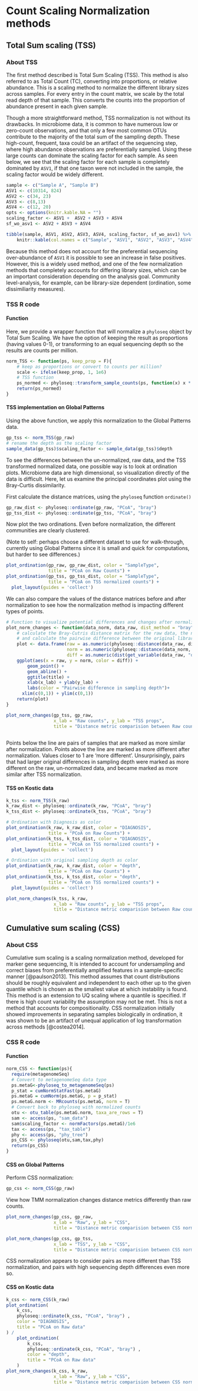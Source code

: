 # Count Scaling Normalization methods

## Total Sum scaling (TSS)

### About TSS

The first method described is Total Sum Scaling (TSS). This method is also referred to as Total Count (TC), converting into proportions, or relative abundance. This is a scaling method to normalize the different library sizes across samples. For every entry in the count matrix, we scale by the total read depth of that sample. This converts the counts into the proportion of abundance present in each given sample. 

Though a more straightforward method, TSS normalization is not without its drawbacks. In microbiome data, it is common to have numerous low or zero-count observations, and that only a few most common OTUs contribute to the majority of the total sum of the sampling depth. These high-count, frequent, taxa could be an artifact of the sequencing step, where high abundance  observations are preferentially sampled. Using these large counts can dominate the scaling factor for each sample. As seen below, we see that the scaling factor for each sample is completely dominated by `ASV1`, if that one taxon were not included in the sample, the scaling factor would be widely different.

```r
sample <- c("Sample A", "Sample B")
ASV1 <- c(10314, 824)
ASV2 <- c(34, 23)
ASV3 <- c(8,13)
ASV4 <- c(12, 20)
opts <- options(knitr.kable.NA = "")
scaling_factor <- ASV1 +  ASV2 + ASV3 + ASV4
sf_wo_asv1 <- ASV2 + ASV3 + ASV4

tibble(sample, ASV1, ASV2, ASV3, ASV4, scaling_factor, sf_wo_asv1) %>% 
    knitr::kable(col.names = c("Sample", "ASV1", "ASV2", "ASV3", "ASV4", "TSS Scaling Factor", "Scaling factor w/o ASV1"))
```

Because this method does not account for the preferential sequencing over-abundance of `ASV1` it is possible to see an increase in false positives. However, this is a widely used method, and one of the few normalization methods that completely accounts for differing library sizes, which can be an important consideration depending on the analysis goal. Community level-analysis, for example, can be library-size dependent (ordination, some dissimiliarity measures).   


### TSS R code 

#### Function 
Here, we provide a wrapper function that will normalize a `phyloseq` object by Total Sum Scaling. We have the option of keeping the result as proportions (having values 0-1), or transforming to an equal sequencing depth so the results are counts per million.

```r
norm_TSS <- function(ps, keep_prop = F){
    # keep as proportions or convert to counts per million?
    scale <- ifelse(keep_prop, 1, 1e6)
    # TSS function
    ps_normed <- phyloseq::transform_sample_counts(ps, function(x) x * scale / sum(x))
    return(ps_normed)
}
```


<!-- To perform the normalization, this method calculates scaling factors.   -->

<!-- ```{r, tss_table} -->

<!-- ``` -->



#### TSS implementation on Global Patterns

Using the above function, we apply this normalization to the Global Patterns data. 

```r
gp_tss <- norm_TSS(gp_raw)
# rename the depth as the scaling factor 
sample_data(gp_tss)$scaling_factor <- sample_data(gp_tss)$depth
```

To see the differences between the un-normalized, raw data, and the TSS transformed normalized data, one possible way is to look at ordination plots. Microbiome data are high dimensional, so visualization directly of the data is difficult. Here, let us examine the principal coordinates plot using the Bray-Curtis dissimilarity. 

First calculate the distance matrices, using the `phyloseq` function `ordinate()`

```r
gp_raw_dist <- phyloseq::ordinate(gp_raw, "PCoA", "bray")
gp_tss_dist <- phyloseq::ordinate(gp_tss, "PCoA", "bray")
```

Now plot the two ordinations. Even before normalization, the different communities are clearly clustered. 

(Note to self: perhaps choose a different dataset to use for walk-through, currently using Global Patterns since it is small and quick for computations, but harder to see differences.)

```r
plot_ordination(gp_raw, gp_raw_dist, color = "SampleType", 
                title = "PCoA on Raw Counts") + 
plot_ordination(gp_tss, gp_tss_dist, color = "SampleType", 
                title = "PCoA on TSS normalized counts") +
  plot_layout(guides = 'collect')
```


We can also compare the values of the distance matrices before and after normalization to see how the normalization method is impacting different types of points.

```r
# Function to visualize potential differences and changes after normalization methods
plot_norm_changes <- function(data_norm, data_raw, dist_method = "bray", x_lab = "raw", y_lab = "norm", title = "Plot title"){
    # calculate the Bray-Cutris distance matrix for the raw data, the normalized data, 
    # and calculate the pairwise difference between the original library sizes between samples
    plot <- data.frame(raw = as.numeric(phyloseq::distance(data_raw, dist_method)), 
                       norm = as.numeric(phyloseq::distance(data_norm, dist_method)), 
                       diff = as.numeric(dist(get_variable(data_raw, "depth")))) %>% 
    ggplot(aes(x = raw, y = norm, color = diff)) + 
        geom_point() + 
        geom_abline() + 
        ggtitle(title) +
        xlab(x_lab) + ylab(y_lab) +
        labs(color = "Pairwise difference in sampling depth")+
      xlim(c(0,1)) + ylim(c(0,1))
    return(plot)
}

plot_norm_changes(gp_tss, gp_raw,
                  x_lab = "Raw counts", y_lab = "TSS props", 
                  title = "Distance metric comparision between Raw counts and TSS normalized counts ")
    
```

Points below the line are pairs of samples that are marked as more similar after normalization. Points above the line are marked as more different after normalization. Values closer to 1 are 'more different'. Unsurprisingly, pairs that had larger original differences in sampling depth were marked as more different on the raw, un-normalized data, and became marked as more similar after TSS normalization. 

#### TSS on Kostic data


```r
k_tss <- norm_TSS(k_raw)
k_raw_dist <- phyloseq::ordinate(k_raw, "PCoA", "bray")
k_tss_dist <- phyloseq::ordinate(k_tss, "PCoA", "bray")

# Ordination with Diagnosis as color 
plot_ordination(k_raw, k_raw_dist, color = "DIAGNOSIS", 
                title = "PCoA on Raw Counts") + 
plot_ordination(k_tss, k_tss_dist, color = "DIAGNOSIS", 
                title = "PCoA on TSS normalized counts") +
  plot_layout(guides = 'collect')

# Ordination with original sampling depth as color
plot_ordination(k_raw, k_raw_dist, color = "depth", 
                title = "PCoA on Raw Counts") + 
plot_ordination(k_tss, k_tss_dist, color = "depth", 
                title = "PCoA on TSS normalized counts") +
  plot_layout(guides = 'collect')

plot_norm_changes(k_tss, k_raw,
                  x_lab = "Raw counts", y_lab = "TSS props", 
                  title = "Distance metric comparision between Raw counts and TSS normalized counts ")
```




<!-- ## HMP TSS -->

<!-- Normalize the HMP data by TSS  -->

<!-- ```{r, eval = F} -->
<!-- hmp_tss <- norm_TSS(hmp_raw) -->
<!-- ``` -->

<!-- Look at ordination plots  -->

<!-- ```{r, eval = F} -->
<!-- hmp_raw_ord <- phyloseq::ordinate(hmp_raw, "PCoA", "bray") -->
<!-- hmp_tss_ord <- phyloseq::ordinate(hmp_tss, "PCoA", "bray") -->
<!-- sample_variables(hmp_raw) -->
<!-- plot_ordination(hmp_raw, -->
<!--                 raw_ord, -->
<!--                 color = "sampling_depth") -->
<!-- plot_ordination(hmp_tss, -->
<!--                 hmp_tss_ord, -->
<!--                 color = "HMP_BODY_SITE") -->
<!-- ``` -->

<!-- Examine how the distance matrices change before/after normalization  -->

<!-- ```{r, eval = F} -->
<!-- plot_norm_changes(hmp_raw, hmp_tss) -->
<!-- ``` -->

<!-- (Harder to see here and takes longer since we have so much more samples. ) -->

## Cumulative sum scaling (CSS)

### About CSS

Cumulative sum scaling is a scaling normalization method, developed for marker gene sequencing, It is intended to account for undersampling and correct biases from preferentially amplified features in a sample-specific manner [@paulson2013]. This method assumes that count distributions should be roughly equivalent and independent to each other up to the given quantile which is chosen as the smallest value at which instability is found. This method is an extension to UQ scaling where a quantile is specified. If there is high count variability the assumption may not be met. This is not a method that accounts for compositionality. CSS normalization initially showed improvements in separating samples biologically in ordination, it was shown to be an artifact of unequal application of log transformation across methods [@costea2014].


### CSS R code

#### Function 

```r
norm_CSS <- function(ps){
  require(metagenomeSeq)
  # Convert to metagenomeSeq data type
  ps.metaG<-phyloseq_to_metagenomeSeq(ps)
  p_stat = cumNormStatFast(ps.metaG)
  ps.metaG = cumNorm(ps.metaG, p = p_stat)
  ps.metaG.norm <- MRcounts(ps.metaG, norm = T)
  # Convert back to phyloseq with normalized counts
  otu <- otu_table(ps.metaG.norm, taxa_are_rows = T)
  sam <- access(ps, "sam_data")
  sam$scaling_factor <- normFactors(ps.metaG)/1e6
  tax <- access(ps, "tax_table")
  phy <- access(ps, "phy_tree")
  ps_CSS <- phyloseq(otu,sam,tax,phy)
  return(ps_CSS)
}
```

#### CSS on Global Patterns 

Perform CSS normalization: 
```r
gp_css <- norm_CSS(gp_raw)
```

View how TMM normalization changes distance metrics differently than raw counts. 
```r
plot_norm_changes(gp_css, gp_raw, 
                  x_lab = "Raw", y_lab = "CSS",
                  title = "Distance metric comparision between CSS normalization and Raw counts")

plot_norm_changes(gp_css, gp_tss, 
                  x_lab = "TSS", y_lab = "CSS",
                  title = "Distance metric comparision between CSS normalization and TSS normalization")

```

CSS normalization appears to consider pairs as more different than TSS normalization, and pairs with high sequencing depth differences even more so. 

#### CSS on Kostic data

```r
k_css <- norm_CSS(k_raw)
plot_ordination(
    k_css,
    phyloseq::ordinate(k_css, "PCoA", "bray") ,
    color = "DIAGNOSIS",
    title = "PCoA on Raw data"
) /
    plot_ordination(
        k_css,
        phyloseq::ordinate(k_css, "PCoA", "bray") ,
        color = "depth",
        title = "PCoA on Raw data"
    )
plot_norm_changes(k_css, k_raw, 
                  x_lab = "Raw", y_lab = "CSS",
                  title = "Distance metric comparision between CSS normalization and Raw counts")


```


